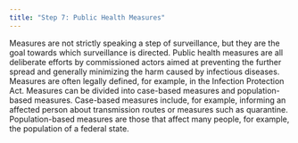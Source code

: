 ```yaml
---
title: "Step 7: Public Health Measures"
---
```


Measures are not strictly speaking a step of surveillance, but they are the goal towards which surveillance is directed. Public health measures are all deliberate efforts by commissioned actors aimed at preventing the further spread and generally minimizing the harm caused by infectious diseases. Measures are often legally defined, for example, in the Infection Protection Act. Measures can be divided into case-based measures and population-based measures. Case-based measures include, for example, informing an affected person about transmission routes or measures such as quarantine. Population-based measures are those that affect many people, for example, the population of a federal state.

